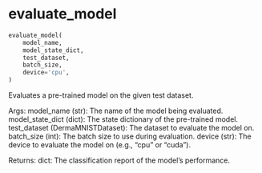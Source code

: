 # evaluate_model { #onco_derm_ai.evaluate_model }

```python
evaluate_model(
    model_name,
    model_state_dict,
    test_dataset,
    batch_size,
    device='cpu',
)
```

Evaluates a pre-trained model on the given test dataset.

Args:
    model_name (str): The name of the model being evaluated.
    model_state_dict (dict): The state dictionary of the pre-trained model.
    test_dataset (DermaMNISTDataset): The dataset to evaluate the model on.
    batch_size (int): The batch size to use during evaluation.
    device (str): The device to evaluate the model on (e.g., "cpu" or "cuda").

Returns:
    dict: The classification report of the model's performance.